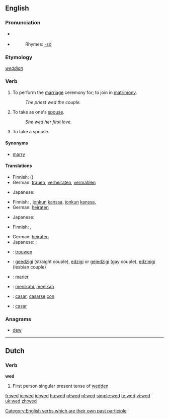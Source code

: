 ==English==

===Pronunciation===
* {{IPA|/'wεd/}} {{SAMPA|/"wEd/}} {{enPR|wĕdʹ}}
* {{audio|en-us-wed.ogg|Audio (US)}}
*: Rhymes: [[Rhymes:English:-ɛd|-ɛd]]

===Etymology===
{{OE.}} ''[[weddian]]''

===Verb===
{{en-verb|weds|wedding|'''wed '''or''' [[wedded]]'''|'''wed '''or''' [[wedded]]'''}}

# {{transitive}} To perform the [[marriage]] ceremony for; to join in [[matrimony]].
#: ''The priest wed the couple.''
# {{transitive}} To take as one's [[spouse]].
#: ''She wed her first love.''
# {{intransitive}} To take a spouse.

====Synonyms====
* [[marry]]

====Translations====
{{trans-top|to join in matrimony}}
* Finnish: {{t-|fi|vihkiä}} ({{t+|fi|avioliitto|alt=avioliittoon}})
* German: [[trauen]], [[verheiraten]], [[vermählen]]
{{trans-mid}}
* Japanese: {{t|ja|結婚する|tr=kekkon suru|sc=Jpan}}
{{trans-bottom}}

{{trans-top|transitive: to take as one's spouse}}
* Finnish: {{t+|fi|naida}}, {{t+|fi|avioitua}} [[jonkun]] [[kanssa]], {{t-|fi|mennä naimisiin}} [[jonkun]] [[kanssa]], {{t+|fi|ottaa}} {{t+|fi|puoliso|puolisokseen}}
* German: [[heiraten]]
{{trans-mid}}
* Japanese: {{t|ja|結婚する|tr=kekkon suru|sc=Jpan}}
{{trans-bottom}}

{{trans-top|intransitive: to take a spouse}}
* Finnish: {{t+|fi|avioitua}}, {{t-|fi|mennä naimisiin}}
{{trans-mid}}
* German: [[heiraten]]
* Japanese: {{t|ja|結婚する|tr=kekkon suru|sc=Jpan}}; {{qualifier|male's action}} {{t|ja|めとる|tr=metoru|sc=Jpan}}
{{trans-bottom}}

{{checktrans-top}}
* {{ttbc|Dutch}}: [[trouwen]]
* {{ttbc|Esperanto}}: [[geedzigi]] (straight couple), [[edzigi]] or [[gejedzigi]] (gay couple), [[edzinigi]] (lesbian couple)
* {{ttbc|French}}: [[marier]]
* {{ttbc|Indonesian}}: [[nikah|menikahi]], [[nikah|menikah]]
* {{ttbc|Spanish}}: [[casar]], [[casarse]] [[con]]
* {{ttbc|Portuguese}}: [[casar]]
{{trans-bottom}}

===Anagrams===
* [[dew]]

[[Category:English verbs which are their own past participle]]

----

==Dutch==

===Verb===
'''wed'''

# First person singular present tense of [[wedden]]

[[fr:wed]]
[[io:wed]]
[[id:wed]]
[[hu:wed]]
[[nl:wed]]
[[pl:wed]]
[[simple:wed]]
[[te:wed]]
[[vi:wed]]
[[uk:wed]]
[[zh:wed]]